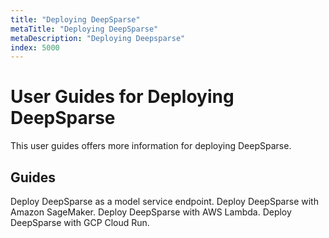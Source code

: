 ```yaml
---
title: "Deploying DeepSparse"
metaTitle: "Deploying DeepSparse"
metaDescription: "Deploying Deepsparse"
index: 5000
---
```


# User Guides for Deploying DeepSparse

This user guides offers more information for deploying DeepSparse.

## Guides

<LinkCards>
  <LinkCard href="./deepsparse-server" heading="DeepSparse Server">
    Deploy DeepSparse as a model service endpoint.
  </LinkCard>

  <LinkCard href="./amazon-sagemaker" heading="Amazon SageMaker">
    Deploy DeepSparse with Amazon SageMaker.
  </LinkCard>

  <LinkCard href="./aws-lambda" heading="AWS Lambda">
    Deploy DeepSparse with AWS Lambda.
  </LinkCard>

  <LinkCard href="./google-cloud-run" heading="Google Cloud Run">
    Deploy DeepSparse with GCP Cloud Run.
  </LinkCard>

</LinkCards>
